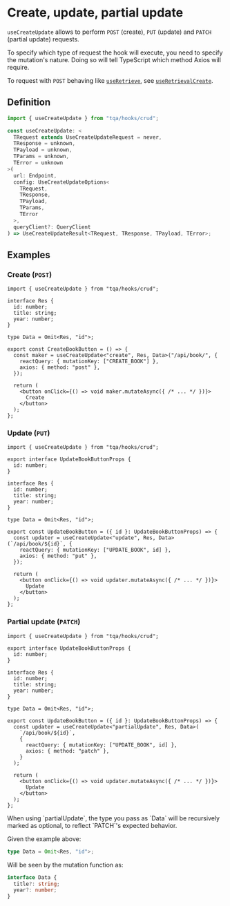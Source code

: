 
# Create, update, partial update

`useCreateUpdate` allows to perform `POST` (create), `PUT` (update) and `PATCH`
(partial update) requests.

To specify which type of request the hook will execute, you need to specify the
mutation's nature. Doing so will tell TypeScript which method Axios will
require.

To request with `POST` behaving like [`useRetrieve`](/retrieve-status), see
[`useRetrievalCreate`](/alternative-hooks/retrieval-create).

## Definition

```ts filename="Import statement (TypeScript)"
import { useCreateUpdate } from "tqa/hooks/crud";
```

```ts filename="Signature (TypeScript)"
const useCreateUpdate: <
  TRequest extends UseCreateUpdateRequest = never,
  TResponse = unknown,
  TPayload = unknown,
  TParams = unknown,
  TError = unknown
>(
  url: Endpoint,
  config: UseCreateUpdateOptions<
    TRequest,
    TResponse,
    TPayload,
    TParams,
    TError
  >,
  queryClient?: QueryClient
) => UseCreateUpdateResult<TRequest, TResponse, TPayload, TError>;
```

## Examples

### Create (`POST`)

```tsx filename="TypeScript (TSX)"
import { useCreateUpdate } from "tqa/hooks/crud";

interface Res {
  id: number;
  title: string;
  year: number;
}

type Data = Omit<Res, "id">;

export const CreateBookButton = () => {
  const maker = useCreateUpdate<"create", Res, Data>("/api/book/", {
    reactQuery: { mutationKey: ["CREATE_BOOK"] },
    axios: { method: "post" },
  });

  return (
    <button onClick={() => void maker.mutateAsync({ /* ... */ })}>
      Create
    </button>
  );
};
```

### Update (`PUT`)

```tsx filename="TypeScript (TSX)"
import { useCreateUpdate } from "tqa/hooks/crud";

export interface UpdateBookButtonProps {
  id: number;
}

interface Res {
  id: number;
  title: string;
  year: number;
}

type Data = Omit<Res, "id">;

export const UpdateBookButton = ({ id }: UpdateBookButtonProps) => {
  const updater = useCreateUpdate<"update", Res, Data>(`/api/book/${id}`, {
    reactQuery: { mutationKey: ["UPDATE_BOOK", id] },
    axios: { method: "put" },
  });

  return (
    <button onClick={() => void updater.mutateAsync({ /* ... */ })}>
      Update
    </button>
  );
};
```

### Partial update (`PATCH`)

```tsx filename="TypeScript (TSX)"
import { useCreateUpdate } from "tqa/hooks/crud";

export interface UpdateBookButtonProps {
  id: number;
}

interface Res {
  id: number;
  title: string;
  year: number;
}

type Data = Omit<Res, "id">;

export const UpdateBookButton = ({ id }: UpdateBookButtonProps) => {
  const updater = useCreateUpdate<"partialUpdate", Res, Data>(
    `/api/book/${id}`,
    {
      reactQuery: { mutationKey: ["UPDATE_BOOK", id] },
      axios: { method: "patch" },
    }
  );

  return (
    <button onClick={() => void updater.mutateAsync({ /* ... */ })}>
      Update
    </button>
  );
};
```

<Callout>
  When using `partialUpdate`, the type you pass as `Data` will be recursively
  marked as optional, to reflect `PATCH`'s expected behavior.
  
  Given the example above:

  ```ts filename="TypeScript" copy=false
  type Data = Omit<Res, "id">;
  ```

  Will be seen by the mutation function as:

  ```ts filename="TypeScript" copy=false
  interface Data {
    title?: string;
    year?: number;
  }
  ```
</Callout>
